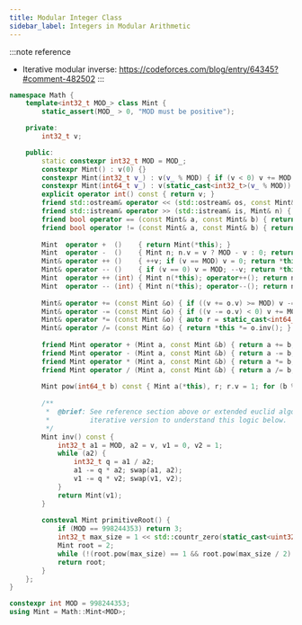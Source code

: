 ```yaml
---
title: Modular Integer Class
sidebar_label: Integers in Modular Arithmetic
---
```


:::note reference
- Iterative modular inverse: https://codeforces.com/blog/entry/64345?#comment-482502
:::

``` cpp
namespace Math {
    template<int32_t MOD_> class Mint {
        static_assert(MOD_ > 0, "MOD must be positive");

    private:
        int32_t v;

    public:
        static constexpr int32_t MOD = MOD_;
        constexpr Mint() : v(0) {}
        constexpr Mint(int32_t v_) : v(v_ % MOD) { if (v < 0) v += MOD; }
        constexpr Mint(int64_t v_) : v(static_cast<int32_t>(v_ % MOD)) { if (v < 0) v += MOD; }
        explicit operator int() const { return v; }
        friend std::ostream& operator << (std::ostream& os, const Mint& n) { return os << int(n); }
        friend std::istream& operator >> (std::istream& is, Mint& n) { int64_t v_; is >> v_; n = Mint(v_); return is; }
        friend bool operator == (const Mint& a, const Mint& b) { return a.v == b.v; }
        friend bool operator != (const Mint& a, const Mint& b) { return a.v != b.v; }
  
        Mint  operator +  ()    { return Mint(*this); }
        Mint  operator -  ()    { Mint n; n.v = v ? MOD - v : 0; return n; }
        Mint& operator ++ ()    { ++v; if (v == MOD) v = 0; return *this; }
        Mint& operator -- ()    { if (v == 0) v = MOD; --v; return *this; }
        Mint  operator ++ (int) { Mint n(*this); operator++(); return n; }
        Mint  operator -- (int) { Mint n(*this); operator--(); return n; }
  
        Mint& operator += (const Mint &o) { if ((v += o.v) >= MOD) v -= MOD; return *this; }
        Mint& operator -= (const Mint &o) { if ((v -= o.v) < 0) v += MOD; return *this; }
        Mint& operator *= (const Mint &o) { auto r = static_cast<int64_t>(v) * o.v; v = static_cast<int32_t>((r >= MOD) ? r % MOD : r); return *this; }
        Mint& operator /= (const Mint &o) { return *this *= o.inv(); }
  
        friend Mint operator + (Mint a, const Mint &b) { return a += b; }
        friend Mint operator - (Mint a, const Mint &b) { return a -= b; }
        friend Mint operator * (Mint a, const Mint &b) { return a *= b; }
        friend Mint operator / (Mint a, const Mint &b) { return a /= b; }
  
        Mint pow(int64_t b) const { Mint a(*this), r; r.v = 1; for (b %= (MOD - 1); b > 0; b >>= 1) { if (b & 1) r *= a; a *= a; } return r; }
        
        /**
         *  @brief: See reference section above or extended euclid algorithm
         *          iterative version to understand this logic below.
         */
        Mint inv() const {
            int32_t a1 = MOD, a2 = v, v1 = 0, v2 = 1;
            while (a2) {
                int32_t q = a1 / a2;
                a1 -= q * a2; swap(a1, a2);
                v1 -= q * v2; swap(v1, v2);
            }
            return Mint(v1);
        }
  
        consteval Mint primitiveRoot() {
            if (MOD == 998244353) return 3;
            int32_t max_size = 1 << std::countr_zero(static_cast<uint32_t>(MOD - 1));
            Mint root = 2;
            while (!(root.pow(max_size) == 1 && root.pow(max_size / 2) != 1)) ++root;
            return root;
        }
    };
}

constexpr int MOD = 998244353;
using Mint = Math::Mint<MOD>;
```
